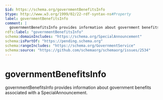 ```yaml
---
$id: https://schema.org/governmentBenefitsInfo
$type: http://www.w3.org/1999/02/22-rdf-syntax-ns#Property
label: governmentBenefitsInfo
comment: |
  governmentBenefitsInfo provides information about government benefits associated with a SpecialAnnouncement.
rdfs:label: "governmentBenefitsInfo"
schema:domainIncludes: "https://schema.org/SpecialAnnouncement"
schema:isPartOf: "https://pending.schema.org"
schema:rangeIncludes: "https://schema.org/GovernmentService"
schema:source: "https://github.com/schemaorg/schemaorg/issues/2534"
---
```


# governmentBenefitsInfo

governmentBenefitsInfo provides information about government benefits associated with a SpecialAnnouncement.

